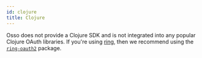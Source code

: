 ```yaml
---
id: clojure
title: Clojure
---
```



Osso does not provide a Clojure SDK and is not integrated into any popular Clojure OAuth libraries. If you're using [ring](https://github.com/ring-clojure/ring), then we recommend using the [`ring-oauth2`](https://github.com/weavejester/ring-oauth2) package.

